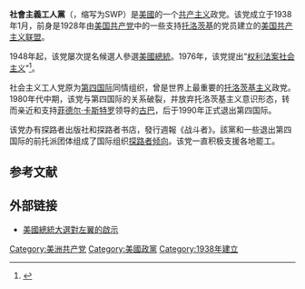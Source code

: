 {{not|社会主义劳工党}}
{{Infobox political party
|country= 美國
|name = 社會主義工人黨
|name_native = Socialist Workers Party
|colorcode = red
|party_logo = 
|foundation = 1938年1月
|创始人 = [[詹姆斯·帕特里克·坎农|詹姆斯·帕特里克·坎农]]
|leader1_title = 全国书记
|leader1_name = [[杰克·巴恩斯|杰克·巴恩斯]]
|headquarters = 
|ideology  = [[共產主義|共產主義]]<br>[[馬克思主義|馬克思主義]]<br>[[列宁主义|列宁主义]]<br />[[卡斯特罗主义|卡斯特罗主义]]<br>''历史上：''<br>[[托洛茨基主义|托洛茨基主义]]（1982年以前）
|position  = [[極左翼|極左翼]]  
|international = [[探路者倾向|探路者倾向]]<br>[[第四国际|第四国际]]（1990年以前，同情组织）
|青年组织=青年社会主义者
|党报 = 《战斗者》
|前身 = [[美国共产主义联盟|美国共产主义联盟]]
|colours = [[红色|红色]]
|website = 
}}
{{共产党}}
'''社會主義工人黨'''（{{lang-en|Socialist Workers Party}}，缩写为SWP）是[[美國|美國]]的一个[[共产主义|共产主义]]政党。该党成立于1938年1月，前身是1928年由[[美国共产党|美国共产党]]中的一些支持[[托洛茨基|托洛茨基]]的党员建立的[[美国共产主义联盟|美国共产主义联盟]]。

1948年起，该党屡次提名候選人參選[[美國總統|美國總統]]。1976年，该党提出“[[权利法案社会主义|权利法案社会主义]]”<ref>{{cite web|title=The Socialist Workers Party Propose: A Bill of Rights for Working People|url=https://www.marxists.org/history/etol/writers/camejo/billofrights.htm|publisher=Marxists Internet Archive|access-date=2020-12-12|archive-date=2021-03-23|archive-url=https://web.archive.org/web/20210323150645/https://www.marxists.org/history/etol/writers/camejo/billofrights.htm|dead-url=no}}</ref>。

社会主义工人党原为[[第四国际|第四国际]]同情组织，曾是世界上最重要的[[托洛茨基主义|托洛茨基主义]]政党。1980年代中期，该党与第四国际的关系破裂，并放弃托洛茨基主义意识形态，转而亲近和支持[[菲德尔·卡斯特罗|菲德尔·卡斯特罗]]领导的[[古巴|古巴]]，后于1990年正式退出第四国际。

该党办有探路者出版社和探路者书店，發行週報《战斗者》。該黨和一些退出第四国际的前托派团体组成了国际组织[[探路者倾向|探路者倾向]]。该党一直积极支援各地罷工。

== 参考文献 ==
{{reflist}}

== 外部链接 ==
*[http://www.coolloud.org.tw/node/63931 美國總統大選對左翼的啟示] {{Wayback|url=http://www.coolloud.org.tw/node/63931 |date=20160305141929 }}

{{美國現存共產黨}}
{{美国政党}}

[[Category:美洲共产党|Category:美洲共产党]]
[[Category:美國政黨|Category:美國政黨]]
[[Category:1938年建立|Category:1938年建立]]
